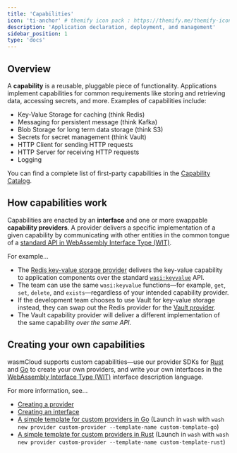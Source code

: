 ```yaml
---
title: 'Capabilities'
icon: 'ti-anchor' # themify icon pack : https://themify.me/themify-icons
description: 'Application declaration, deployment, and management'
sidebar_position: 1
type: 'docs'
---
```


## Overview

A **capability** is a reusable, pluggable piece of functionality. Applications implement capabilities for common requirements like storing and retrieving data, accessing secrets, and more. Examples of capabilities include:

* Key-Value Storage for caching (think Redis)
* Messaging for persistent message (think Kafka)
* Blob Storage for long term data storage (think S3)
* Secrets for secret management (think Vault)
* HTTP Client for sending HTTP requests
* HTTP Server for receiving HTTP requests
* Logging

You can find a complete list of first-party capabilities in the [Capability Catalog](/docs/capabilities/index.mdx).

## How capabilities work

Capabilities are enacted by an **interface** and one or more swappable **capability providers**. A provider delivers a specific implementation of a given capability by communicating with other entities in the common tongue of a [standard API in WebAssembly Interface Type (WIT)](/docs/concepts/interfaces#webassembly-interface-type-wit). 

For example...

* The [Redis key-value storage provider](https://github.com/wasmCloud/wasmCloud/pkgs/container/keyvalue-redis) delivers the key-value capability to application components over the standard [`wasi:keyvalue`](https://github.com/WebAssembly/wasi-keyvalue/) API. 
* The team can use the same `wasi:keyvalue` functions&mdash;for example, `get`, `set`, `delete`, and `exists`&mdash;regardless of your intended capability provider.
* If the development team chooses to use Vault for key-value storage instead, they can swap out the Redis provider for the [Vault provider](https://github.com/wasmCloud/wasmCloud/pkgs/container/keyvalue-vault). 
* The Vault capability provider will deliver a different implementation of the same capability *over the same API*.  

## Creating your own capabilities

wasmCloud supports custom capabilities&mdash;use our provider SDKs for [Rust](https://crates.io/crates/wasmcloud-provider-sdk) and [Go](https://github.com/wasmCloud/provider-sdk-go) to create your own providers, and write your own interfaces in the [WebAssembly Interface Type (WIT)](/docs/concepts/interfaces) interface description language. 

For more information, see...

* [Creating a provider](/docs/developer/providers/)
* [Creating an interface](/docs/developer/interfaces/creating-an-interface)
* [A simple template for custom providers in Go](https://github.com/wasmCloud/wasmCloud/tree/main/examples/golang/providers/custom-template) (Launch in `wash` with `wash new provider custom-provider --template-name custom-template-go`)
* [A simple template for custom providers in Rust](https://github.com/wasmCloud/wasmCloud/tree/main/examples/rust/providers/custom-template) (Launch in `wash` with `wash new provider custom-provider --template-name custom-template-rust`)
